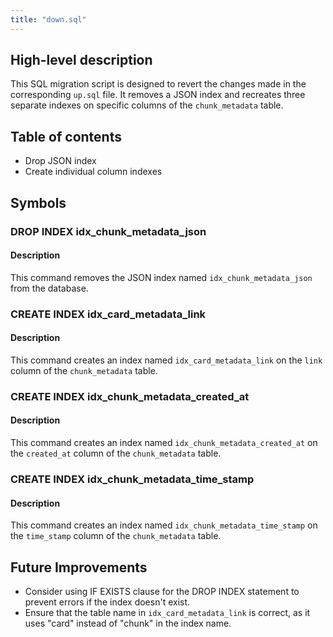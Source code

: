 ```yaml
---
title: "down.sql"
---
```


## High-level description
This SQL migration script is designed to revert the changes made in the corresponding `up.sql` file. It removes a JSON index and recreates three separate indexes on specific columns of the `chunk_metadata` table.

## Table of contents
- Drop JSON index
- Create individual column indexes

## Symbols

### DROP INDEX idx_chunk_metadata_json
#### Description
This command removes the JSON index named `idx_chunk_metadata_json` from the database.

### CREATE INDEX idx_card_metadata_link
#### Description
This command creates an index named `idx_card_metadata_link` on the `link` column of the `chunk_metadata` table.

### CREATE INDEX idx_chunk_metadata_created_at
#### Description
This command creates an index named `idx_chunk_metadata_created_at` on the `created_at` column of the `chunk_metadata` table.

### CREATE INDEX idx_chunk_metadata_time_stamp
#### Description
This command creates an index named `idx_chunk_metadata_time_stamp` on the `time_stamp` column of the `chunk_metadata` table.

## Future Improvements
- Consider using IF EXISTS clause for the DROP INDEX statement to prevent errors if the index doesn't exist.
- Ensure that the table name in `idx_card_metadata_link` is correct, as it uses "card" instead of "chunk" in the index name.